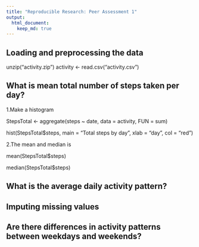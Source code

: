 ```yaml
---
title: "Reproducible Research: Peer Assessment 1"
output: 
  html_document:
    keep_md: true
---
```



## Loading and preprocessing the data

unzip("activity.zip")
activity <- read.csv("activity.csv")


## What is mean total number of steps taken per day?

1.Make a histogram 

StepsTotal <- aggregate(steps ~ date, data = activity, FUN = sum)

hist(StepsTotal$steps, main = "Total steps by day", xlab = "day", col = "red")

2.The mean and median is

mean(StepsTotal$steps)

median(StepsTotal$steps)

## What is the average daily activity pattern?



## Imputing missing values



## Are there differences in activity patterns between weekdays and weekends?
